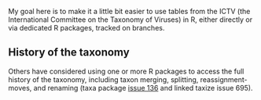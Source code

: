 
My goal here
is to make it a little bit easier
to use tables
from the ICTV
(the International Committee on the Taxonomy of Viruses)
in R,
either directly
or via dedicated R packages,
tracked on branches.

## History of the taxonomy
Others have considered using one or more R packages
to access the full history of the taxonomy,
including taxon merging, splitting, reassignment-moves, and renaming
(taxa package [issue 136](https://github.com/ropensci/taxa/issues/136)
 and linked taxize issue 695).
 